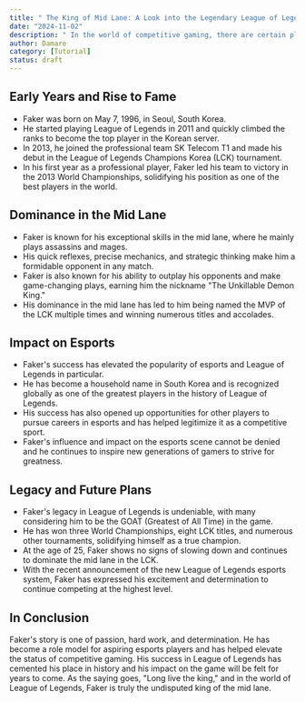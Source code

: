 ```yaml
---
title: " The King of Mid Lane: A Look into the Legendary League of Legends Player, Faker"
date: "2024-11-02"
description: " In the world of competitive gaming, there are certain players who rise above the rest and become legends in their respective games. For League of Legends, one name stands out above all others - Lee Sang-hyeok, better known by his in-game name, Faker. In this blog post, we will take a closer look at the man behind the legend and his impact on the world of esports."
author: Damare
category: [Tutorial]
status: draft
---
```


## Early Years and Rise to Fame
- Faker was born on May 7, 1996, in Seoul, South Korea.
- He started playing League of Legends in 2011 and quickly climbed the ranks to become the top player in the Korean server.
- In 2013, he joined the professional team SK Telecom T1 and made his debut in the League of Legends Champions Korea (LCK) tournament.
- In his first year as a professional player, Faker led his team to victory in the 2013 World Championships, solidifying his position as one of the best players in the world.
## Dominance in the Mid Lane
- Faker is known for his exceptional skills in the mid lane, where he mainly plays assassins and mages.
- His quick reflexes, precise mechanics, and strategic thinking make him a formidable opponent in any match.
- Faker is also known for his ability to outplay his opponents and make game-changing plays, earning him the nickname "The Unkillable Demon King."
- His dominance in the mid lane has led to him being named the MVP of the LCK multiple times and winning numerous titles and accolades.
## Impact on Esports
- Faker's success has elevated the popularity of esports and League of Legends in particular.
- He has become a household name in South Korea and is recognized globally as one of the greatest players in the history of League of Legends.
- His success has also opened up opportunities for other players to pursue careers in esports and has helped legitimize it as a competitive sport.
- Faker's influence and impact on the esports scene cannot be denied and he continues to inspire new generations of gamers to strive for greatness.
## Legacy and Future Plans
- Faker's legacy in League of Legends is undeniable, with many considering him to be the GOAT (Greatest of All Time) in the game.
- He has won three World Championships, eight LCK titles, and numerous other tournaments, solidifying himself as a true champion.
- At the age of 25, Faker shows no signs of slowing down and continues to dominate the mid lane in the LCK.
- With the recent announcement of the new League of Legends esports system, Faker has expressed his excitement and determination to continue competing at the highest level.
## In Conclusion
Faker's story is one of passion, hard work, and determination. He has become a role model for aspiring esports players and has helped elevate the status of competitive gaming. His success in League of Legends has cemented his place in history and his impact on the game will be felt for years to come. As the saying goes, "Long live the king," and in the world of League of Legends, Faker is truly the undisputed king of the mid lane.